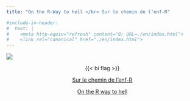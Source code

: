 ```yaml
---
title: "On the R-Way to hell </br> Sur le chemin de l'enf-R"

#include-in-header:
#  text: |
#    <meta http-equiv="refresh" content="0; URL=./en/index.html">
#    <link rel="canonical" href="./en/index.html">
---
```

<style>
.quarto-title-block .quarto-title{
  text-align: center;
}
</style>

![](images/hex/Rway_logo_hex_en.png){fig-align="center"}

::: {style="text-align: center;"}
{{< bi flag >}}

[Sur le chemin de l'enf-R](fr/index.qmd)

[On the R way to hell](en/index.qmd)
:::
